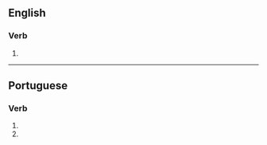 ==English==

===Verb===
{{head|en|verb form}}

# {{en-third-person singular of|urbanize}}

----

==Portuguese==

===Verb===
{{pt-verb-form}}

# {{pt-verb form of|urbanizar|ar|subjunctive|present|singular|second}}
# {{pt-verb form of|urbanizar|ar|imperative|negative|singular|second}}